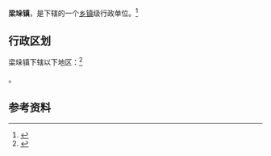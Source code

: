 {{中国乡级行政区|32/09/81/107/000}}

'''梁垛镇'''，是{{PRC admin/fullname|32/09/81/107/000|3}}下辖的一个[[乡镇|乡镇]]级行政单位。<ref>{{PRC admin/ref sgc|{{PRC admin/parent|32/09/81/107/000}}}}</ref>

== 行政区划 ==

梁垛镇下辖以下地区：<ref>{{PRC admin/ref sgc|32/09/81/107/000}}</ref>

{{PRC admin/children|32/09/81/107/000}}。

== 参考资料 ==

{{reflist}}

{{行政区划小作品}}
{{PRC admin/navcat|32/09/81/107/000}}